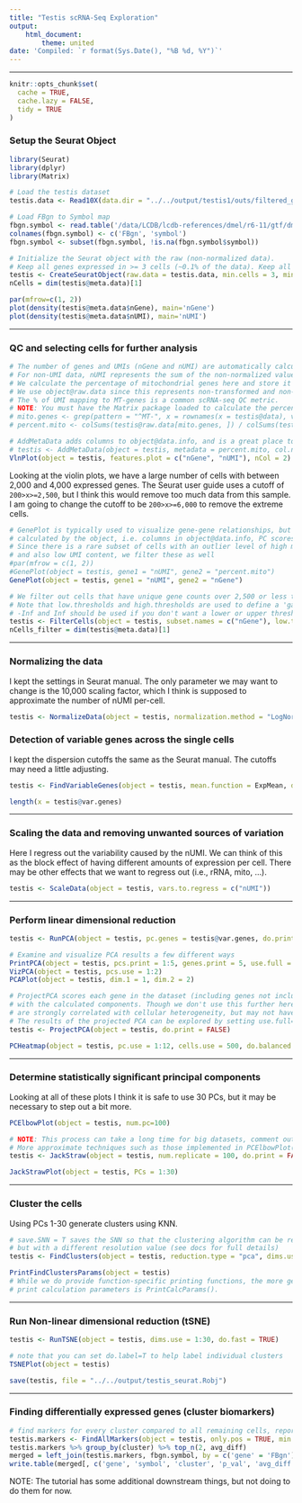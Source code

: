 ```yaml
---
title: "Testis scRNA-Seq Exploration"
output:
    html_document:
        theme: united
date: 'Compiled: `r format(Sys.Date(), "%B %d, %Y")`'
---
```

***

```r
knitr::opts_chunk$set(
  cache = TRUE,
  cache.lazy = FALSE,
  tidy = TRUE
)
```

### Setup the Seurat Object
```r
library(Seurat)
library(dplyr)
library(Matrix)

# Load the testis dataset
testis.data <- Read10X(data.dir = "../../output/testis1/outs/filtered_gene_bc_matrices/dm6.16")

# Load FBgn to Symbol map
fbgn.symbol <- read.table('/data/LCDB/lcdb-references/dmel/r6-11/gtf/dmel_r6-11.SYMBOL.csv', sep=',', header=TRUE, stringsAsFactors=FALSE)
colnames(fbgn.symbol) <- c('FBgn', 'symbol')
fbgn.symbol <- subset(fbgn.symbol, !is.na(fbgn.symbol$symbol))
```

```r
# Initialize the Seurat object with the raw (non-normalized data).
# Keep all genes expressed in >= 3 cells (~0.1% of the data). Keep all cells with at least 200 detected genes
testis <- CreateSeuratObject(raw.data = testis.data, min.cells = 3, min.genes = 200, project = "10X_testis")
nCells = dim(testis@meta.data)[1]

par(mfrow=c(1, 2))
plot(density(testis@meta.data$nGene), main='nGene')
plot(density(testis@meta.data$nUMI), main='nUMI')
```

***

### QC and selecting cells for further analysis

```r
# The number of genes and UMIs (nGene and nUMI) are automatically calculated for every object by Seurat.
# For non-UMI data, nUMI represents the sum of the non-normalized values within a cell
# We calculate the percentage of mitochondrial genes here and store it in percent.mito using AddMetaData.
# We use object@raw.data since this represents non-transformed and non-log-normalized counts
# The % of UMI mapping to MT-genes is a common scRNA-seq QC metric.
# NOTE: You must have the Matrix package loaded to calculate the percent.mito values.
# mito.genes <- grep(pattern = "^MT-", x = rownames(x = testis@data), value = TRUE)
# percent.mito <- colSums(testis@raw.data[mito.genes, ]) / colSums(testis@raw.data)

# AddMetaData adds columns to object@data.info, and is a great place to stash QC stats
# testis <- AddMetaData(object = testis, metadata = percent.mito, col.name = "percent.mito")
VlnPlot(object = testis, features.plot = c("nGene", "nUMI"), nCol = 2)
```

Looking at the violin plots, we have a large number of cells with between 2,000
and 4,000 expressed genes. The Seurat user guide uses a cutoff of
`200>x>=2,500`, but I think this would remove too much data from this sample. I
am going to change the cutoff to be `200>x>=6,000` to remove the extreme cells.

```r
# GenePlot is typically used to visualize gene-gene relationships, but can be used for anything
# calculated by the object, i.e. columns in object@data.info, PC scores etc.
# Since there is a rare subset of cells with an outlier level of high mitochondrial percentage
# and also low UMI content, we filter these as well
#par(mfrow = c(1, 2))
#GenePlot(object = testis, gene1 = "nUMI", gene2 = "percent.mito")
GenePlot(object = testis, gene1 = "nUMI", gene2 = "nGene")

# We filter out cells that have unique gene counts over 2,500 or less than 200
# Note that low.thresholds and high.thresholds are used to define a 'gate'
# -Inf and Inf should be used if you don't want a lower or upper threshold.
testis <- FilterCells(object = testis, subset.names = c("nGene"), low.thresholds = c(200), high.thresholds = c(6000))
nCells_filter = dim(testis@meta.data)[1]
```

***

### Normalizing the data
I kept the settings in Seurat manual. The only parameter we may want to change
is the 10,000 scaling factor, which I think is supposed to approximate the
number of nUMI per-cell.

```r
testis <- NormalizeData(object = testis, normalization.method = "LogNormalize", scale.factor = 1e4)
```

### Detection of variable genes across the single cells
I kept the dispersion cutoffs the same as the Seurat manual. The cutoffs may need a little adjusting.


```r
testis <- FindVariableGenes(object = testis, mean.function = ExpMean, dispersion.function = LogVMR, x.low.cutoff = 0.0125, x.high.cutoff = 3, y.cutoff = 0.5)
```

```r
length(x = testis@var.genes)
```

***

### Scaling the data and removing unwanted sources of variation
Here I regress out the variability caused by the nUMI. We can think of this as
the block effect of having different amounts of expression per cell. There may
be other effects that we want to regress out (i.e., rRNA, mito, ...).

```r
testis <- ScaleData(object = testis, vars.to.regress = c("nUMI"))
```

***

### Perform linear dimensional reduction
```r
testis <- RunPCA(object = testis, pc.genes = testis@var.genes, do.print = TRUE, pcs.print = 1:5, genes.print = 5, pcs.compute=100)
```

```r
# Examine and visualize PCA results a few different ways
PrintPCA(object = testis, pcs.print = 1:5, genes.print = 5, use.full = FALSE)
VizPCA(object = testis, pcs.use = 1:2)
PCAPlot(object = testis, dim.1 = 1, dim.2 = 2)

# ProjectPCA scores each gene in the dataset (including genes not included in the PCA) based on their correlation
# with the calculated components. Though we don't use this further here, it can be used to identify markers that
# are strongly correlated with cellular heterogeneity, but may not have passed through variable gene selection.
# The results of the projected PCA can be explored by setting use.full=T in the functions above
testis <- ProjectPCA(object = testis, do.print = FALSE)
```

```r
PCHeatmap(object = testis, pc.use = 1:12, cells.use = 500, do.balanced = TRUE, label.columns = FALSE, use.full = FALSE)
```

***

### Determine statistically significant principal components
Looking at all of these plots I think it is safe to use 30 PCs, but it may be
necessary to step out a bit more.

```r
PCElbowPlot(object = testis, num.pc=100)
```

```r
# NOTE: This process can take a long time for big datasets, comment out for expediency.
# More approximate techniques such as those implemented in PCElbowPlot() can be used to reduce computation time
testis <- JackStraw(object = testis, num.replicate = 100, do.print = FALSE, num.pc=30)
```

```r
JackStrawPlot(object = testis, PCs = 1:30)
```

***

### Cluster the cells
Using PCs 1-30 generate clusters using KNN.

```r
# save.SNN = T saves the SNN so that the clustering algorithm can be rerun using the same graph
# but with a different resolution value (see docs for full details)
testis <- FindClusters(object = testis, reduction.type = "pca", dims.use = 1:30, resolution = 0.6, print.output = 0, save.SNN = TRUE)
```

```r
PrintFindClustersParams(object = testis)
# While we do provide function-specific printing functions, the more general function to
# print calculation parameters is PrintCalcParams().
```

***

### Run Non-linear dimensional reduction (tSNE)

```r
testis <- RunTSNE(object = testis, dims.use = 1:30, do.fast = TRUE)
```

```r
# note that you can set do.label=T to help label individual clusters
TSNEPlot(object = testis)
```

```r
save(testis, file = "../../output/testis_seurat.Robj")
```

***
### Finding differentially expressed genes (cluster biomarkers)

```r
# find markers for every cluster compared to all remaining cells, report only the positive ones
testis.markers <- FindAllMarkers(object = testis, only.pos = TRUE, min.pct = 0.25, thresh.use = 0.25)
testis.markers %>% group_by(cluster) %>% top_n(2, avg_diff)
merged = left_join(testis.markers, fbgn.symbol, by = c('gene' = 'FBgn'))
write.table(merged[, c('gene', 'symbol', 'cluster', 'p_val', 'avg_diff', 'pct.1', 'pct.2')], file="../../output/testis_preliminary_analysis_biomarkers.tsv", quote=FALSE, sep="\t", row.names=FALSE, col.names=TRUE)
```

NOTE: The tutorial has some additional downstream things, but not doing to do them for now.
